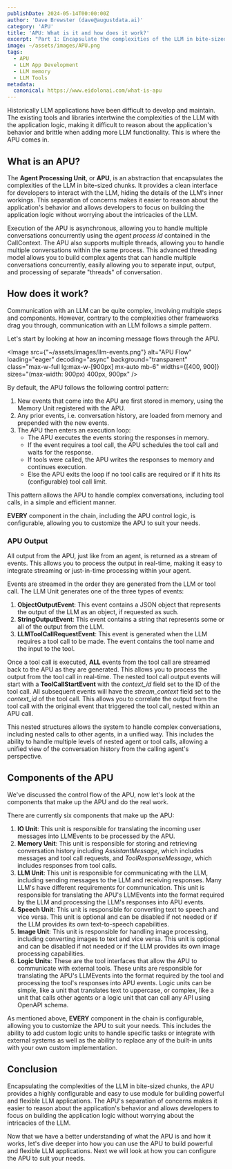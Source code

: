 ```yaml
---
publishDate: 2024-05-14T00:00:00Z
author: 'Dave Brewster (dave@augustdata.ai)'
category: 'APU'
title: 'APU: What is it and how does it work?'
excerpt: "Part 1: Encapsulate the complexities of the LLM in bite-sized chunks, with a highly configurable and easy to use module."
image: ~/assets/images/APU.png
tags:
  - APU
  - LLM App Development
  - LLM memory
  - LLM Tools
metadata:
  canonical: https://www.eidolonai.com/what-is-apu
---
```


Historically LLM applications have been difficult to develop and maintain. The existing tools and libraries intertwine the complexities of the LLM with the application logic, 
making it difficult to reason about the application's behavior and brittle when adding more LLM functionality. This is where the APU comes in.

## What is an APU?
The **Agent Processing Unit**, or **APU**, is an abstraction that encapsulates the complexities of the LLM in bite-sized chunks. It provides a clean interface for developers to 
interact with the LLM, hiding the details of the LLM's inner workings. This separation of concerns makes it easier to reason about the application's behavior and allows developers 
to focus on building the application logic without worrying about the intricacies of the LLM.

Execution of the APU is asynchronous, allowing you to handle multiple conversations concurrently using the *agent process id* contained in the CallContext. 
The APU also supports multiple threads, allowing you to handle multiple conversations within the same process. This advanced threading model allows you to build
complex agents that can handle multiple conversations concurrently, easily allowing you to separate input, output, and processing of separate "threads" of conversation.

## How does it work?
Communication with an LLM can be quite complex, involving multiple steps and components. However, contrary to the complexities other frameworks drag you through, communication
with an LLM follows a simple pattern.

Let's start by looking at how an incoming message flows through the APU.

<Image 
  src={"~/assets/images/llm-events.png"} alt="APU Flow" 
  loading="eager"
  decoding="async"
  background="transparent"
  class="max-w-full lg:max-w-[900px] mx-auto mb-6"
  widths={[400, 900]}
  sizes="(max-width: 900px) 400px, 900px"
/>

By default, the APU follows the following control pattern:
1. New events that come into the APU are first stored in memory, using the Memory Unit registered with the APU.
1. Any prior events, i.e. conversation history, are loaded from memory and prepended with the new events.
1. The APU then enters an execution loop:
   + The APU executes the events storing the responses in memory.
   + If the event requires a tool call, the APU schedules the tool call and waits for the response.
   + If tools were called, the APU writes the responses to memory and continues execution.
   + Else the APU exits the loop if no tool calls are required or if it hits its (configurable) tool call limit.

This pattern allows the APU to handle complex conversations, including tool calls, in a simple and efficient manner. 

**EVERY** component in the chain, including the APU control logic, is configurable, allowing you to customize the APU to suit your needs.

### APU Output
All output from the APU, just like from an agent, is returned as a stream of events. This allows you to process the output in real-time, making it easy to integrate streaming or just-in-time processing
within your agent.

Events are streamed in the order they are generated from the LLM or tool call. The LLM Unit generates one of the three types of events:
1. **ObjectOutputEvent**: This event contains a JSON object that represents the output of the LLM as an object, if requested as such.
1. **StringOutputEvent**: This event contains a string that represents some or all of the output from the LLM.
1. **LLMToolCallRequestEvent**: This event is generated when the LLM requires a tool call to be made. The event contains the tool name and the input to the tool.

Once a tool call is executed, **ALL** events from the tool call are streamed back to the APU as they are generated. This allows you to process the output from the 
tool call in real-time. The nested tool call output events will start with a **ToolCallStartEvent** with the *context_id* field set to the ID of the tool call. 
All subsequent events will have the *stream_context* field set to the *context_id* of the tool call. This allows you to correlate the output from the tool call with the
original event that triggered the tool call, nested within an APU call.

This nested structures allows the system to handle complex conversations, including nested calls to other agents, in a unified way. This includes the ability to handle multiple
levels of nested agent or tool calls, allowing a unified view of the conversation history from the calling agent's perspective.

## Components of the APU
We've discussed the control flow of the APU, now let's look at the components that make up the APU and do the real work.

There are currently six components that make up the APU:
1. **IO Unit**: This unit is responsible for translating the incoming user messages into LLMEvents to be processed by the APU.
1. **Memory Unit**: This unit is responsible for storing and retrieving conversation history including *AssistantMessage*, which includes messages and tool call requests,
   and *ToolResponseMessage*, which includes responses from tool calls.
1. **LLM Unit**: This unit is responsible for communicating with the LLM, including sending messages to the LLM and receiving responses. Many LLM's have different requirements
   for communication. This unit is responsible for translating the APU's LLMEvents into the format required by the LLM and processing the LLM's responses into APU events.
1. **Speech Unit**: This unit is responsible for converting text to speech and vice versa. This unit is optional and can be disabled if not needed or if the LLM provides its own
   text-to-speech capabilities.
1. **Image Unit**: This unit is responsible for handling image processing, including converting images to text and vice versa. This unit is optional and can be disabled if not needed
   or if the LLM provides its own image processing capabilities.
1. **Logic Units**: These are the tool interfaces that allow the APU to communicate with external tools. These units are responsible for translating the APU's LLMEvents into the format
   required by the tool and processing the tool's responses into APU events. Logic units can be simple, like a unit that translates text to uppercase, or complex, like a unit that
   calls other agents or a logic unit that can call any API using OpenAPI schema.

As mentioned above, **EVERY** component in the chain is configurable, allowing you to customize the APU to suit your needs. This includes the ability to add custom logic units to
handle specific tasks or integrate with external systems as well as the ability to replace any of the built-in units with your own custom implementation.

## Conclusion
Encapsulating the complexities of the LLM in bite-sized chunks, the APU provides a highly configurable and easy to use module for building powerful and flexible LLM applications.
The APU's separation of concerns makes it easier to reason about the application's behavior and allows developers to focus on building the application logic without worrying about the
intricacies of the LLM.

Now that we have a better understanding of what the APU is and how it works, let's dive deeper into how you can use the APU to build powerful and flexible LLM applications.
Next we will look at how you can configure the APU to suit your needs.
